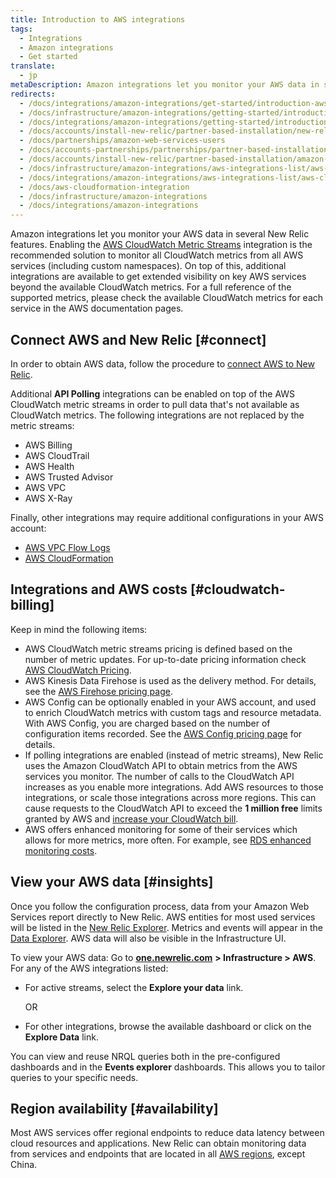 ```yaml
---
title: Introduction to AWS integrations
tags:
  - Integrations
  - Amazon integrations
  - Get started
translate:
  - jp
metaDescription: Amazon integrations let you monitor your AWS data in several New Relic features.
redirects:
  - /docs/integrations/amazon-integrations/get-started/introduction-aws-integrations
  - /docs/infrastructure/amazon-integrations/getting-started/introduction-aws-integrations
  - /docs/integrations/amazon-integrations/getting-started/introduction-aws-integrations
  - /docs/accounts/install-new-relic/partner-based-installation/new-relic-aws-amazon-web-services
  - /docs/partnerships/amazon-web-services-users
  - /docs/accounts-partnerships/partnerships/partner-based-installation/amazon-web-services-aws-users
  - /docs/accounts/install-new-relic/partner-based-installation/amazon-web-services-aws-users
  - /docs/infrastructure/amazon-integrations/aws-integrations-list/aws-cloudformation-integration
  - /docs/integrations/amazon-integrations/aws-integrations-list/aws-cloudformation-integration
  - /docs/aws-cloudformation-integration
  - /docs/infrastructure/amazon-integrations
  - /docs/integrations/amazon-integrations
---
```


Amazon integrations let you monitor your AWS data in several New Relic features. Enabling the [AWS CloudWatch Metric Streams](/docs/integrations/amazon-integrations/aws-integrations-list/aws-metric-stream) integration is the recommended solution to monitor all CloudWatch metrics from all AWS services (including custom namespaces). On top of this, additional integrations are available to get extended visibility on key AWS services beyond the available CloudWatch metrics. For a full reference of the supported metrics, please check the available CloudWatch metrics for each service in the AWS documentation pages.

## Connect AWS and New Relic [#connect]

In order to obtain AWS data, follow the procedure to [connect AWS to New Relic](/docs/infrastructure/amazon-integrations/getting-started/connect-aws-services-infrastructure).

Additional **API Polling** integrations can be enabled on top of the AWS CloudWatch metric streams in order to pull data that's not available as CloudWatch metrics. The following integrations are not replaced by the metric streams:

* AWS Billing
* AWS CloudTrail
* AWS Health
* AWS Trusted Advisor
* AWS VPC
* AWS X-Ray

Finally, other integrations may require additional configurations in your AWS account:

* [AWS VPC Flow Logs](/docs/infrastructure/amazon-integrations/aws-integrations-list/aws-vpc-flow-logs-monitoring-integration/)
* [AWS CloudFormation](https://github.com/newrelic/cloudformation-partner-integration)

## Integrations and AWS costs [#cloudwatch-billing]

Keep in mind the following items:

* AWS CloudWatch metric streams pricing is defined based on the number of metric updates. For up-to-date pricing information check [AWS CloudWatch Pricing](https://docs.aws.amazon.com/AmazonCloudWatch/latest/monitoring/CloudWatch-Metric-Streams.html).
* AWS Kinesis Data Firehose is used as the delivery method. For details, see the [AWS Firehose pricing page](https://aws.amazon.com/kinesis/data-firehose/pricing/).
* AWS Config can be optionally enabled in your AWS account, and used to enrich CloudWatch metrics with custom tags and resource metadata. With AWS Config, you are charged based on the number of configuration items recorded. See the [AWS Config pricing page](https://aws.amazon.com/config/pricing/) for details.
* If polling integrations are enabled (instead of metric streams), New Relic uses the Amazon CloudWatch API to obtain metrics from the AWS services you monitor. The number of calls to the CloudWatch API increases as you enable more integrations. Add AWS resources to those integrations, or scale those integrations across more regions. This can cause requests to the CloudWatch API to exceed the **1 million free** limits granted by AWS and [increase your CloudWatch bill](/docs/infrastructure/amazon-integrations/troubleshooting/cloudwatch-billing-increase).
* AWS offers enhanced monitoring for some of their services which allows for more metrics, more often. For example, see [RDS enhanced monitoring costs](https://docs.aws.amazon.com/AmazonRDS/latest/UserGuide/USER_Monitoring.OS.overview.html#USER_Monitoring.OS.cost).

## View your AWS data [#insights]

Once you follow the configuration process, data from your Amazon Web Services report directly to New Relic. AWS entities for most used services will be listed in the [New Relic Explorer](/docs/new-relic-one/use-new-relic-one/core-concepts/new-relic-explorer-view-performance-across-apps-services-hosts/). Metrics and events will appear in the [Data Explorer](docs/query-your-data/explore-query-data/browse-data/introduction-data-explorer/). AWS data will also be visible in the Infrastructure UI.

To view your AWS data: Go to [**one.newrelic.com**](http://one.newrelic.com) **> Infrastructure > AWS**. For any of the AWS integrations listed:

* For active streams, select the **Explore your data** link.

  OR
* For other integrations, browse the available dashboard or click on the **Explore Data** link.

You can view and reuse NRQL queries both in the pre-configured dashboards and in the **Events explorer** dashboards. This allows you to tailor queries to your specific needs.

## Region availability [#availability]

Most AWS services offer regional endpoints to reduce data latency between cloud resources and applications. New Relic can obtain monitoring data from services and endpoints that are located in all [AWS regions](http://docs.aws.amazon.com/general/latest/gr/rande.html), except China.
